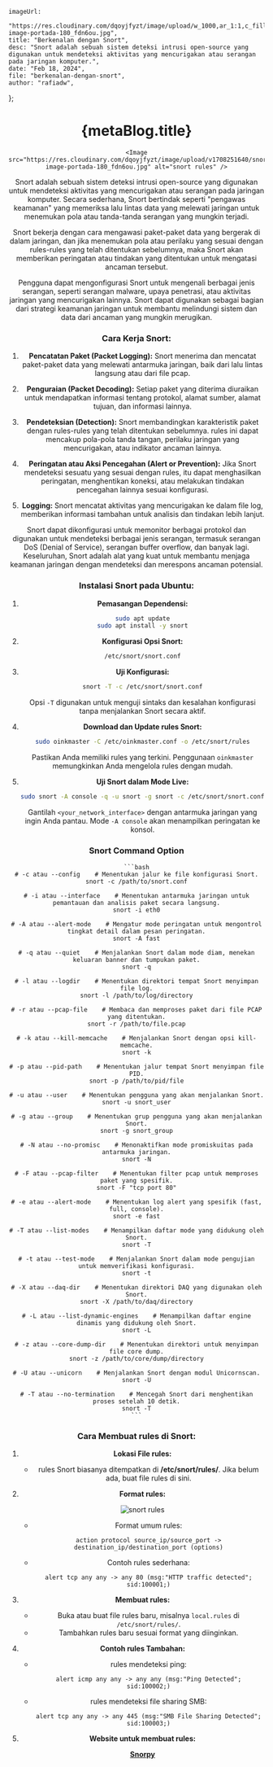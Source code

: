     imageUrl:
        "https://res.cloudinary.com/dqoyjfyzt/image/upload/w_1000,ar_1:1,c_fill,g_auto,e_art:hokusai/v1708251640/snort-image-portada-180_fdn6ou.jpg",
    title: "Berkenalan dengan Snort",
    desc: "Snort adalah sebuah sistem deteksi intrusi open-source yang digunakan untuk mendeteksi aktivitas yang mencurigakan atau serangan pada jaringan komputer.",
    date: "Feb 18, 2024",
    file: "berkenalan-dengan-snort",
    author: "rafiadw",
};

<Header author={metaBlog.author} date={metaBlog.date} />

# {metaBlog.title}

    <Image src="https://res.cloudinary.com/dqoyjfyzt/image/upload/v1708251640/snort-image-portada-180_fdn6ou.jpg" alt="snort rules" />

Snort adalah sebuah sistem deteksi intrusi open-source yang digunakan untuk mendeteksi aktivitas yang mencurigakan atau serangan pada jaringan komputer. Secara sederhana, Snort bertindak seperti "pengawas keamanan" yang memeriksa lalu lintas data yang melewati jaringan untuk menemukan pola atau tanda-tanda serangan yang mungkin terjadi.

Snort bekerja dengan cara mengawasi paket-paket data yang bergerak di dalam jaringan, dan jika menemukan pola atau perilaku yang sesuai dengan rules-rules yang telah ditentukan sebelumnya, maka Snort akan memberikan peringatan atau tindakan yang ditentukan untuk mengatasi ancaman tersebut.

Pengguna dapat mengonfigurasi Snort untuk mengenali berbagai jenis serangan, seperti serangan malware, upaya penetrasi, atau aktivitas jaringan yang mencurigakan lainnya. Snort dapat digunakan sebagai bagian dari strategi keamanan jaringan untuk membantu melindungi sistem dan data dari ancaman yang mungkin merugikan.

### Cara Kerja Snort:

1. **Pencatatan Paket (Packet Logging):** Snort menerima dan mencatat paket-paket data yang melewati antarmuka jaringan, baik dari lalu lintas langsung atau dari file pcap.

2. **Penguraian (Packet Decoding):** Setiap paket yang diterima diuraikan untuk mendapatkan informasi tentang protokol, alamat sumber, alamat tujuan, dan informasi lainnya.

3. **Pendeteksian (Detection):** Snort membandingkan karakteristik paket dengan rules-rules yang telah ditentukan sebelumnya. rules ini dapat mencakup pola-pola tanda tangan, perilaku jaringan yang mencurigakan, atau indikator ancaman lainnya.

4. **Peringatan atau Aksi Pencegahan (Alert or Prevention):** Jika Snort mendeteksi sesuatu yang sesuai dengan rules, itu dapat menghasilkan peringatan, menghentikan koneksi, atau melakukan tindakan pencegahan lainnya sesuai konfigurasi.

5. **Logging:** Snort mencatat aktivitas yang mencurigakan ke dalam file log, memberikan informasi tambahan untuk analisis dan tindakan lebih lanjut.

Snort dapat dikonfigurasi untuk memonitor berbagai protokol dan digunakan untuk mendeteksi berbagai jenis serangan, termasuk serangan DoS (Denial of Service), serangan buffer overflow, dan banyak lagi. Keseluruhan, Snort adalah alat yang kuat untuk membantu menjaga keamanan jaringan dengan mendeteksi dan merespons ancaman potensial.

### Instalasi Snort pada Ubuntu:

1. **Pemasangan Dependensi:**

    ```bash
    sudo apt update
    sudo apt install -y snort
    ```

2. **Konfigurasi Opsi Snort:**

    ```bash
    /etc/snort/snort.conf
    ```

3. **Uji Konfigurasi:**

    ```bash
    snort -T -c /etc/snort/snort.conf
    ```

    Opsi `-T` digunakan untuk menguji sintaks dan kesalahan konfigurasi tanpa menjalankan Snort secara aktif.

4. **Download dan Update rules Snort:**

    ```bash
    sudo oinkmaster -C /etc/oinkmaster.conf -o /etc/snort/rules
    ```

    Pastikan Anda memiliki rules yang terkini. Penggunaan `oinkmaster` memungkinkan Anda mengelola rules dengan mudah.

5. **Uji Snort dalam Mode Live:**
    ```bash
    sudo snort -A console -q -u snort -g snort -c /etc/snort/snort.conf -i <your_network_interface>
    ```
    Gantilah `<your_network_interface>` dengan antarmuka jaringan yang ingin Anda pantau. Mode `-A console` akan menampilkan peringatan ke konsol.

### Snort Command Option

    ```bash
    # -c atau --config    # Menentukan jalur ke file konfigurasi Snort.
    snort -c /path/to/snort.conf

    # -i atau --interface    # Menentukan antarmuka jaringan untuk pemantauan dan analisis paket secara langsung.
    snort -i eth0

    # -A atau --alert-mode    # Mengatur mode peringatan untuk mengontrol tingkat detail dalam pesan peringatan.
    snort -A fast

    # -q atau --quiet    # Menjalankan Snort dalam mode diam, menekan keluaran banner dan tumpukan paket.
    snort -q

    # -l atau --logdir    # Menentukan direktori tempat Snort menyimpan file log.
    snort -l /path/to/log/directory

    # -r atau --pcap-file    # Membaca dan memproses paket dari file PCAP yang ditentukan.
    snort -r /path/to/file.pcap

    # -k atau --kill-memcache    # Menjalankan Snort dengan opsi kill-memcache.
    snort -k

    # -p atau --pid-path    # Menentukan jalur tempat Snort menyimpan file PID.
    snort -p /path/to/pid/file

    # -u atau --user    # Menentukan pengguna yang akan menjalankan Snort.
    snort -u snort_user

    # -g atau --group    # Menentukan grup pengguna yang akan menjalankan Snort.
    snort -g snort_group

    # -N atau --no-promisc    # Menonaktifkan mode promiskuitas pada antarmuka jaringan.
    snort -N

    # -F atau --pcap-filter    # Menentukan filter pcap untuk memproses paket yang spesifik.
    snort -F "tcp port 80"

    # -e atau --alert-mode    # Menentukan log alert yang spesifik (fast, full, console).
    snort -e fast

    # -T atau --list-modes    # Menampilkan daftar mode yang didukung oleh Snort.
    snort -T

    # -t atau --test-mode    # Menjalankan Snort dalam mode pengujian untuk memverifikasi konfigurasi.
    snort -t

    # -X atau --daq-dir    # Menentukan direktori DAQ yang digunakan oleh Snort.
    snort -X /path/to/daq/directory

    # -L atau --list-dynamic-engines    # Menampilkan daftar engine dinamis yang didukung oleh Snort.
    snort -L

    # -z atau --core-dump-dir    # Menentukan direktori untuk menyimpan file core dump.
    snort -z /path/to/core/dump/directory

    # -U atau --unicorn    # Menjalankan Snort dengan modul Unicornscan.
    snort -U

    # -T atau --no-termination    # Mencegah Snort dari menghentikan proses setelah 10 detik.
    snort -T
    ```

### Cara Membuat rules di Snort:

1. **Lokasi File rules:**

    - rules Snort biasanya ditempatkan di **/etc/snort/rules/**. Jika belum ada, buat file rules di sini.

2. **Format rules:**

    <Image
        src="https://res.cloudinary.com/dqoyjfyzt/image/upload/v1708251658/Screenshot_from_2024-02-18_14-26-48_gwncsm.png"
        alt="snort rules"
    />

    - Format umum rules:
        ```plaintext
        action protocol source_ip/source_port -> destination_ip/destination_port (options)
        ```
    - Contoh rules sederhana:
        ```plaintext
        alert tcp any any -> any 80 (msg:"HTTP traffic detected"; sid:100001;)
        ```

3. **Membuat rules:**

    - Buka atau buat file rules baru, misalnya `local.rules` di `/etc/snort/rules/`.
    - Tambahkan rules baru sesuai format yang diinginkan.

4. **Contoh rules Tambahan:**

    - rules mendeteksi ping:

        ```plaintext
        alert icmp any any -> any any (msg:"Ping Detected"; sid:100002;)
        ```

    - rules mendeteksi file sharing SMB:
        ```plaintext
        alert tcp any any -> any 445 (msg:"SMB File Sharing Detected"; sid:100003;)
        ```

5. **Website untuk membuat rules:**

    **[Snorpy](http://snorpy.cyb3rs3c.net/)**
